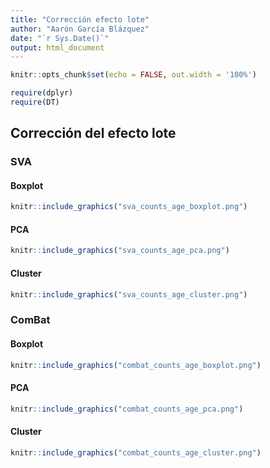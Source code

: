 ```yaml
---
title: "Corrección efecto lote"
author: "Aarón García Blázquez"
date: "`r Sys.Date()`"
output: html_document
---
```


```r
knitr::opts_chunk$set(echo = FALSE, out.width = '100%')
```

```r
require(dplyr)
require(DT)
```

## Corrección del efecto lote {.tabset}

### SVA {.tabset}

#### Boxplot

```r
knitr::include_graphics("sva_counts_age_boxplot.png")
```

#### PCA

```r
knitr::include_graphics("sva_counts_age_pca.png")
```

#### Cluster

```r
knitr::include_graphics("sva_counts_age_cluster.png")
```

### ComBat {.tabset}

#### Boxplot

```r
knitr::include_graphics("combat_counts_age_boxplot.png")
```

#### PCA

```r
knitr::include_graphics("combat_counts_age_pca.png")
```

#### Cluster

```r
knitr::include_graphics("combat_counts_age_cluster.png")
```

